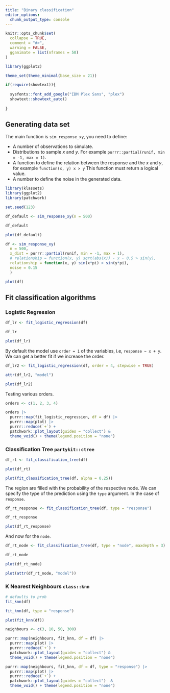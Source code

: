 ```yaml
---
title: "Binary classification"
editor_options: 
  chunk_output_type: console
---
```


```r
knitr::opts_chunk$set(
  collapse = TRUE,
  comment = "#>",
  warning = FALSE,
  gganimate = list(nframes = 50)
)

library(ggplot2)

theme_set(theme_minimal(base_size = 21))

if(require(showtext)){
 
  sysfonts::font_add_google("IBM Plex Sans", "plex")
  showtext::showtext_auto()
   
}
```

## Generating data set 

The main function is `sim_response_xy`, you need to define:

- A number of observations to simulate.
- Distributions to sample $x$ and $y$. For example `purrr::partial(runif, min = -1, max = 1)`.
- A function to define the relation between the response and the $x$ and $y$, for example
`function(x, y) x > y` This function must return a logical value.
- A number to define the noise in the generated data.

```r
library(klassets)
library(ggplot2)
library(patchwork)

set.seed(123)

df_default <- sim_response_xy(n = 500)

df_default

plot(df_default)

df <- sim_response_xy(
  n = 500, 
  x_dist = purrr::partial(runif, min = -1, max = 1),
  # relationship = function(x, y) sqrt(abs(x)) - x - 0.5 > sin(y),
  relationship = function(x, y) sin(x*pi) > sin(y*pi),
  noise = 0.15
  )

plot(df)
```


## Fit classification algorithms

### Logistic Regression

```r
df_lr <- fit_logistic_regression(df)

df_lr

plot(df_lr)
```

By default the model use `order = 1` of the variables, i.e, `response ~ x + y`. We can get a better fit if we increase the order. 

```r
df_lr2 <- fit_logistic_regression(df, order = 4, stepwise = TRUE)

attr(df_lr2, "model")

plot(df_lr2)
```

Testing various orders.

```r
orders <- c(1, 2, 3, 4)

orders |> 
  purrr::map(fit_logistic_regression, df = df) |> 
  purrr::map(plot) |> 
  purrr::reduce(`+`) +
  patchwork::plot_layout(guides = "collect") &
  theme_void() + theme(legend.position = "none")
```


### Classification Tree `partykit::ctree`

```r
df_rt <- fit_classification_tree(df)

plot(df_rt)

plot(fit_classification_tree(df, alpha = 0.25))
```

The region are filled with the probability of the respective node. We can 
specify the type of the prediction using the `type` argument. In the case of `response`.

```r
df_rt_response <- fit_classification_tree(df, type = "response")

df_rt_response

plot(df_rt_response)
```

And now for the `node`.

```r
df_rt_node <- fit_classification_tree(df, type = "node", maxdepth = 3)

df_rt_node

plot(df_rt_node)

plot(attr(df_rt_node, "model"))
```

### K Nearest Neighbours `class::knn`

```r
# defaults to prob
fit_knn(df)

fit_knn(df, type = "response")

plot(fit_knn(df))

neighbours <- c(3, 10, 50, 300)

purrr::map(neighbours, fit_knn, df = df) |> 
  purrr::map(plot) |> 
  purrr::reduce(`+`) +
  patchwork::plot_layout(guides = "collect") &
  theme_void() + theme(legend.position = "none")

purrr::map(neighbours, fit_knn, df = df, type = "response") |> 
  purrr::map(plot) |> 
  purrr::reduce(`+`) +
  patchwork::plot_layout(guides = "collect")  &
  theme_void() + theme(legend.position = "none")
```


